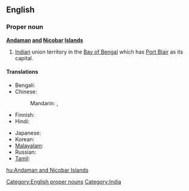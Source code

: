 ==English==
{{wikipedia}}

===Proper noun===
'''[[Andaman]] [[and]] [[Nicobar]] [[Island]]s'''

# [[India]]n union territory in the [[Bay of Bengal]] which has [[Port Blair]] as its capital.

====Translations====
{{trans-top|Indian territory in the Bay of Bengal}}
* Bengali: {{t|bn|আন্দামান ও নিকোবর দ্বীপপুঞ্জ|sc=Beng|xs=Bengali}}
* Chinese:
*: Mandarin: {{t|cmn|安達曼-尼科巴群島|sc=Hani}},  {{t|cmn|安达曼-尼科巴群岛|tr=Āndāmàn-Níkēbā qúndǎo|sc=Hani}}
* Finnish: {{t|fi|Andamaanit ja Nikobaarit}}
* Hindi: {{t|hi|अंडमान और निकोबार द्वीपसमूह|p|tr=aṇḍamān aur nikōbār dvīpasmūh|xs=Hindi}}
{{trans-mid}}
* Japanese: {{t|ja|アンダマン・ニコバル諸島|tr=Andaman-Nikobaru shotō }}
* Korean: {{t|ko|안다만니코바르제도|tr=Andamannikobareujedo|sc=Hang}}
* [[Malayalam]]: {{t|ml|ആന്തമാന്‍ നിക്കോബാര്‍ ദ്വീപുകള്‍|sc=Mlym|xs=Malayalam}}
* Russian: {{t|ru|Андаманские и Никобарские острова|m|p|tr=Andamánskije i Nikobárskije ostrová}}
* [[Tamil]]: {{t|ta|அந்தமான் நிக்கோபார் தீவுகள்|xs=Tamil}}
{{trans-bottom}}

[[Category:English proper nouns]]
[[Category:India]]

[[hu:Andaman and Nicobar Islands]]